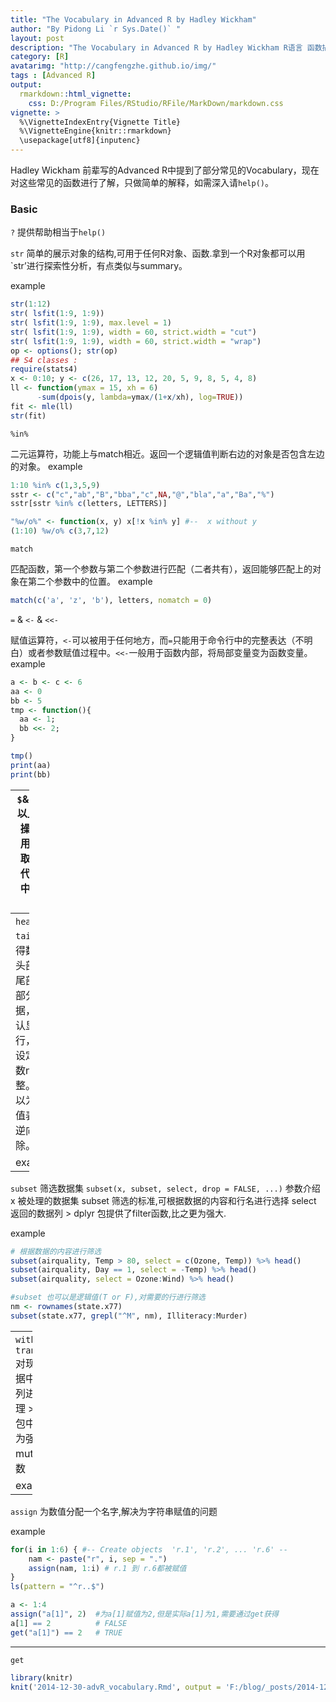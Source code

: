 ```yaml
---
title: "The Vocabulary in Advanced R by Hadley Wickham"
author: "By Pidong Li `r Sys.Date()` "
layout: post
description: "The Vocabulary in Advanced R by Hadley Wickham R语言 函数描述"
category: [R]
avatarimg: "http://cangfengzhe.github.io/img/"
tags : [Advanced R]
output: 
  rmarkdown::html_vignette: 
    css: D:/Program Files/RStudio/RFile/MarkDown/markdown.css
vignette: >
  %\VignetteIndexEntry{Vignette Title}
  %\VignetteEngine{knitr::rmarkdown}
  \usepackage[utf8]{inputenc}
---
```


Hadley Wickham 前辈写的Advanced R中提到了部分常见的Vocabulary，现在对这些常见的函数进行了解，只做简单的解释，如需深入请`help()`。

### Basic

`?` 
提供帮助相当于`help()`

`str`
简单的展示对象的结构,可用于任何R对象、函数.拿到一个R对象都可以用`str'进行探索性分析，有点类似与summary。

example

```r
str(1:12)
str( lsfit(1:9, 1:9))
str( lsfit(1:9, 1:9), max.level = 1)
str( lsfit(1:9, 1:9), width = 60, strict.width = "cut")
str( lsfit(1:9, 1:9), width = 60, strict.width = "wrap")
op <- options(); str(op) 
## S4 classes :
require(stats4)
x <- 0:10; y <- c(26, 17, 13, 12, 20, 5, 9, 8, 5, 4, 8)
ll <- function(ymax = 15, xh = 6)
      -sum(dpois(y, lambda=ymax/(1+x/xh), log=TRUE))
fit <- mle(ll)
str(fit)
```

`%in%`

二元运算符，功能上与match相近。返回一个逻辑值判断右边的对象是否包含左边的对象。
example
```r
1:10 %in% c(1,3,5,9)
sstr <- c("c","ab","B","bba","c",NA,"@","bla","a","Ba","%")
sstr[sstr %in% c(letters, LETTERS)]

"%w/o%" <- function(x, y) x[!x %in% y] #--  x without y
(1:10) %w/o% c(3,7,12)
```

`match`

匹配函数，第一个参数与第二个参数进行匹配（二者共有），返回能够匹配上的对象在第二个参数中的位置。
example
```r
match(c('a', 'z', 'b'), letters, nomatch = 0)
```

`=` & `<-` & `<<-`

赋值运算符，`<-`可以被用于任何地方，而`=`只能用于命令行中的完整表达（不明白）或者参数赋值过程中。`<<-`一般用于函数内部，将局部变量变为函数变量。
example
```r
a <- b <- c <- 6
aa <- 0
bb <- 5
tmp <- function(){
  aa <- 1;
  bb <<- 2;
}

tmp()
print(aa)
print(bb)
```
----
`$`& `[`&`[[`
以上3个操作符用于提取和取代对象中的元素

example
```r
x <- 1:12
m <- matrix(1:6, nrow = 2, dimnames = list(c("a", "b"), LETTERS[1:3]))
li <- list(pi = pi, e = exp(1))
x[10]                 # the tenth element of x
x <- x[-1]            # delete the 1st element of x
m[1,]                 # the first row of matrix m
m[1, , drop = FALSE]  # is a 1-row matrix
m[,c(TRUE,FALSE,TRUE)]# logical indexing
m[cbind(c(1,2,1),3:1)]# matrix numeric index
ci <- cbind(c("a", "b", "a"), c("A", "C", "B"))
m[ci]                 # matrix character index
m <- m[,-1]           # delete the first column of m
li[[1]]               # the first element of list li
y <- list(1, 2, a = 4, 5)
y[c(3, 4)]            # a list containing elements 3 and 4 of y
y$a                   # the element of y named a

## non-integer indices are truncated:
(i <- 3.999999999) # "4" is printed
(1:5)[i]  # 3

## named atomic vectors, compare "[" and "[[" :
nx <- c(Abc = 123, pi = pi)
nx[1] ; nx["pi"] # keeps names, whereas "[[" does not:
nx[[1]] ; nx[["pi"]]

## recursive indexing into lists
z <- list(a = list(b = 9, c = "hello"), d = 1:5)
unlist(z)
z[[c(1, 2)]]
z[[c(1, 2, 1)]]  # both "hello"
z[[c("a", "b")]] <- "new"
unlist(z)
```

---
`head` & `tail`
获得数据头部或尾部的部分数据，默认显示6行，可设定参数n调整。n可以为负值表示逆向去除。

example
```r
head(letters)
head(letters, n = -6L)
tail(letters, n = -3)
```

----
`subset`
筛选数据集
`subset(x, subset, select, drop = FALSE, ...)` 
参数介绍
x 被处理的数据集
subset  筛选的标准,可根据数据的内容和行名进行选择
select  返回的数据列
> dplyr 包提供了filter函数,比之更为强大.

example
```r
# 根据数据的内容进行筛选
subset(airquality, Temp > 80, select = c(Ozone, Temp)) %>% head()
subset(airquality, Day == 1, select = -Temp) %>% head()
subset(airquality, select = Ozone:Wind) %>% head()

#subset 也可以是逻辑值(T or F),对需要的行进行筛选
nm <- rownames(state.x77)
subset(state.x77, grepl("^M", nm), Illiteracy:Murder)
```

----
`with` & `transform`
对现有数据中的的列进行处理
> dplyr包中有更为强大的mutate函数

example
```r
aq <- within(airquality, {     # Notice that multiple vars can be changed
    lOzone <- log(Ozone)
    Month <- factor(month.abb[Month])
    cTemp <- round((Temp - 32) * 5/9, 1) # From Fahrenheit to Celsius
    rm(Day, Temp)
})
head(aq)
head(airquality)
head(transform(airquality, Ozone = -Ozone))
######
with(subset(ToothGrowth, supp == "VC"),
     boxplot(len ~ dose, boxwex = 0.25, at = 1:3 - 0.2,
             col = "yellow", main = "Guinea Pigs' Tooth Growth",
             xlab = "Vitamin C dose mg",
             ylab = "tooth length", ylim = c(0, 35)))
```
----

`assign`
为数值分配一个名字,解决为字符串赋值的问题

example 
```r
for(i in 1:6) { #-- Create objects  'r.1', 'r.2', ... 'r.6' --
    nam <- paste("r", i, sep = ".")
    assign(nam, 1:i) # r.1 到 r.6都被赋值
}
ls(pattern = "^r..$")

a <- 1:4
assign("a[1]", 2)  #为a[1]赋值为2,但是实际a[1]为1,需要通过get获得
a[1] == 2          # FALSE
get("a[1]") == 2   # TRUE
```
----

`get`


```r
library(knitr)
knit('2014-12-30-advR_vocabulary.Rmd', output = 'F:/blog/_posts/2014-12-30-advR_vocabulary.md')
```

